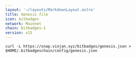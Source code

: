 ```yaml
---
layout: '~/layouts/MarkdownLayout.astro'
title: Genesis file
icon: bitbadges
network: Mainnet
chain: bitbadges-1
version: v15
---
```

```
curl -L https://snap.vinjan.xyz/bitbadges/genesis.json > $HOME/.bitbadgeschain/config/genesis.json
```
